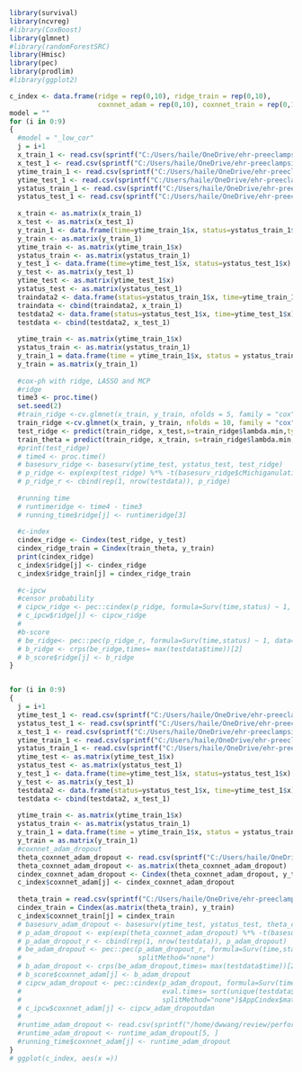 ```r
library(survival)
library(ncvreg)
#library(CoxBoost)
library(glmnet)
#library(randomForestSRC)
library(Hmisc)
library(pec)
library(prodlim)
#library(ggplot2)

c_index <- data.frame(ridge = rep(0,10), ridge_train = rep(0,10), 
                      coxnnet_adam = rep(0,10), coxnnet_train = rep(0,10))
model = ""
for (i in 0:9)
{
  #model = "_low_cor"
  j = i+1
  x_train_1 <- read.csv(sprintf("C:/Users/haile/OneDrive/ehr-preeclampsia-model/data/raw/x_train%s%d.csv",model, i), header = TRUE)
  x_test_1 <- read.csv(sprintf("C:/Users/haile/OneDrive/ehr-preeclampsia-model/data/raw/x_test%s%d.csv",model, i), header = TRUE)
  ytime_train_1 <- read.csv(sprintf("C:/Users/haile/OneDrive/ehr-preeclampsia-model/data/raw/ytime_train%s%d.csv", model,i), header = TRUE)
  ytime_test_1 <- read.csv(sprintf("C:/Users/haile/OneDrive/ehr-preeclampsia-model/data/raw/ytime_test%s%d.csv", model,i), header = TRUE)
  ystatus_train_1 <- read.csv(sprintf("C:/Users/haile/OneDrive/ehr-preeclampsia-model/data/raw/ystatus_train%s%d.csv", model,i), header = TRUE)
  ystatus_test_1 <- read.csv(sprintf("C:/Users/haile/OneDrive/ehr-preeclampsia-model/data/raw/ystatus_test%s%d.csv", model,i), header = TRUE)
  
  x_train <- as.matrix(x_train_1)
  x_test <- as.matrix(x_test_1)
  y_train_1 <- data.frame(time=ytime_train_1$x, status=ystatus_train_1$x)
  y_train <- as.matrix(y_train_1)
  ytime_train <- as.matrix(ytime_train_1$x)
  ystatus_train <- as.matrix(ystatus_train_1)
  y_test_1 <- data.frame(time=ytime_test_1$x, status=ystatus_test_1$x)
  y_test <- as.matrix(y_test_1)
  ytime_test <- as.matrix(ytime_test_1$x)
  ystatus_test <- as.matrix(ystatus_test_1)
  traindata2 <- data.frame(status=ystatus_train_1$x, time=ytime_train_1$x)
  traindata <- cbind(traindata2, x_train_1)
  testdata2 <- data.frame(status=ystatus_test_1$x, time=ytime_test_1$x)
  testdata <- cbind(testdata2, x_test_1)
  
  ytime_train <- as.matrix(ytime_train_1$x)
  ystatus_train <- as.matrix(ystatus_train_1)
  y_train_1 = data.frame(time = ytime_train_1$x, status = ystatus_train_1$x)
  y_train = as.matrix(y_train_1)
  
  #cox-ph with ridge, LASSO and MCP
  #ridge
  time3 <- proc.time()
  set.seed(2)
  #train_ridge <-cv.glmnet(x_train, y_train, nfolds = 5, family = "cox", alpha = 0, lambda = 10^(seq(-3,3,1)))
  train_ridge <-cv.glmnet(x_train, y_train, nfolds = 10, family = "cox", alpha = 0)
  test_ridge <- predict(train_ridge, x_test,s=train_ridge$lambda.min,type='link')
  train_theta = predict(train_ridge, x_train, s=train_ridge$lambda.min,type='link')
  #print(test_ridge)
  # time4 <- proc.time()
  # basesurv_ridge <- basesurv(ytime_test, ystatus_test, test_ridge)
  # p_ridge <- exp(exp(test_ridge) %*% -t(basesurv_ridge$cMichiganulative_base_hazard))
  # p_ridge_r <- cbind(rep(1, nrow(testdata)), p_ridge)
  
  #running time
  # runtimeridge <- time4 - time3
  # running_time$ridge[j] <- runtimeridge[3]
  
  #c-index
  cindex_ridge <- Cindex(test_ridge, y_test)
  cindex_ridge_train = Cindex(train_theta, y_train)
  print(cindex_ridge)
  c_index$ridge[j] <- cindex_ridge
  c_index$ridge_train[j] = cindex_ridge_train
  
  #c-ipcw
  #censor probability
  # cipcw_ridge <- pec::cindex(p_ridge, formula=Surv(time,status) ~ 1, data=testdata, eval.times= sort(unique(testdata$time)), cens.model = "marginal", splitMethod="none")$AppCindex$matrix[length(unique(testdata[testdata$status==1L, ]$time))]
  # c_ipcw$ridge[j] <- cipcw_ridge
  # 
  #b-score
  # be_ridge<- pec::pec(p_ridge_r, formula=Surv(time,status) ~ 1, data=testdata, exact = TRUE, cens.model = "marginal", splitMethod="none")
  # b_ridge <- crps(be_ridge,times= max(testdata$time))[2]
  # b_score$ridge[j] <- b_ridge
}


for (i in 0:9)
{
  j = i+1
  ytime_test_1 <- read.csv(sprintf("C:/Users/haile/OneDrive/ehr-preeclampsia-model/data/raw/ytime_test%s%d.csv",model, i), header = TRUE)
  ystatus_test_1 <- read.csv(sprintf("C:/Users/haile/OneDrive/ehr-preeclampsia-model/data/raw/ystatus_test%s%d.csv",model, i), header = TRUE)
  x_test_1 <- read.csv(sprintf("C:/Users/haile/OneDrive/ehr-preeclampsia-model/data/raw/x_test%s%d.csv", model,i), header = TRUE)
  ytime_train_1 <- read.csv(sprintf("C:/Users/haile/OneDrive/ehr-preeclampsia-model/data/raw/ytime_train%s%d.csv", model,i), header = TRUE)
  ystatus_train_1 <- read.csv(sprintf("C:/Users/haile/OneDrive/ehr-preeclampsia-model/data/raw/ystatus_train%s%d.csv", model,i), header = TRUE)
  ytime_test <- as.matrix(ytime_test_1$x)
  ystatus_test <- as.matrix(ystatus_test_1)
  y_test_1 <- data.frame(time=ytime_test_1$x, status=ystatus_test_1$x)
  y_test <- as.matrix(y_test_1)
  testdata2 <- data.frame(status=ystatus_test_1$x, time=ytime_test_1$x)
  testdata <- cbind(testdata2, x_test_1)
  
  ytime_train <- as.matrix(ytime_train_1$x)
  ystatus_train <- as.matrix(ystatus_train_1)
  y_train_1 = data.frame(time = ytime_train_1$x, status = ystatus_train_1$x)
  y_train = as.matrix(y_train_1)
  #coxnnet_adam_dropout
  theta_coxnnet_adam_dropout <- read.csv(sprintf("C:/Users/haile/OneDrive/ehr-preeclampsia-model/data/raw/SRTR_theta_hcc_new%d.csv",i), header = FALSE)
  theta_coxnnet_adam_dropout <- as.matrix(theta_coxnnet_adam_dropout)
  cindex_coxnnet_adam_dropout <- Cindex(theta_coxnnet_adam_dropout, y_test)
  c_index$coxnnet_adam[j] <- cindex_coxnnet_adam_dropout
  
  theta_train = read.csv(sprintf("C:/Users/haile/OneDrive/ehr-preeclampsia-model/data/raw/SRTR_theta_train%d.csv",i), header = FALSE)
  cindex_train = Cindex(as.matrix(theta_train), y_train)
  c_index$coxnnet_train[j] = cindex_train
  # basesurv_adam_dropout <- basesurv(ytime_test, ystatus_test, theta_coxnnet_adam_dropout)
  # p_adam_dropout <- exp(exp(theta_coxnnet_adam_dropout) %*% -t(basesurv_adam_dropout$cMichiganulative_base_hazard))
  # p_adam_dropout_r <- cbind(rep(1, nrow(testdata)), p_adam_dropout)
  # be_adam_dropout <- pec::pec(p_adam_dropout_r, formula=Surv(time,status) ~ 1, data=testdata, exact = TRUE, cens.model = "marginal",
  #                             splitMethod="none")
  # b_adam_dropout <- crps(be_adam_dropout,times= max(testdata$time))[2]
  # b_score$coxnnet_adam[j] <- b_adam_dropout
  # cipcw_adam_dropout <- pec::cindex(p_adam_dropout, formula=Surv(time,status) ~ 1, data=testdata, 
  #                                   eval.times= sort(unique(testdata$time)), cens.model = "marginal", 
  #                                   splitMethod="none")$AppCindex$matrix[length(unique(testdata[testdata$status==1L, ]$time))]
  # c_ipcw$coxnnet_adam[j] <- cipcw_adam_dropoutdan
  # 
  #runtime_adam_dropout <- read.csv(sprintf("/home/dwwang/review/performance/output_adam/running_time%d.csv", i), header = FALSE)
  #runtime_adam_dropout <- runtime_adam_dropout[5, ]
  #running_time$coxnnet_adam[j] <- runtime_adam_dropout
}
# ggplot(c_index, aes(x =))

```

